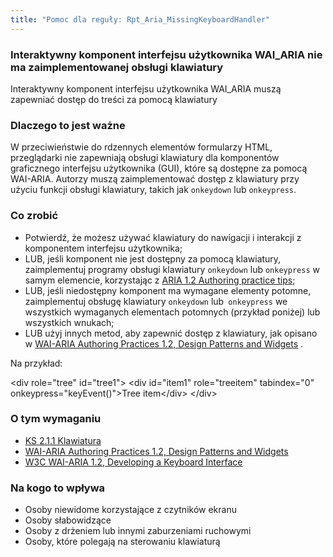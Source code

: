 ```yaml
---
title: "Pomoc dla reguły: Rpt_Aria_MissingKeyboardHandler"
---
```


<div className="toolHelp">
<Row>
<Column colLg={16} colMd={8} colSm={4} className="toolHead">

### Interaktywny komponent interfejsu użytkownika WAI_ARIA nie ma zaimplementowanej obsługi klawiatury


<div id="locLevel"></div>

Interaktywny komponent interfejsu użytkownika WAI_ARIA muszą zapewniać dostęp do treści za pomocą klawiatury


</Column>
</Row>
<Row>
<Column colLg={11} colMd={5} colSm={4} className="toolMain">

### Dlaczego to jest ważne

W przeciwieństwie do rdzennych elementów formularzy HTML, przeglądarki nie zapewniają obsługi klawiatury dla komponentów graficznego interfejsu użytkownika (GUI), które są dostępne za pomocą WAI-ARIA. Autorzy muszą zaimplementować dostęp z klawiatury przy użyciu funkcji obsługi klawiatury, takich jak `onkeydown` lub `onkeypress`.

<div id="locSnippet"></div>

### Co zrobić

 * Potwierdź, że możesz używać klawiatury do nawigacji i interakcji z komponentem interfejsu użytkownika;
 * LUB, jeśli komponent nie jest dostępny za pomocą klawiatury, zaimplementuj programy obsługi klawiatury `onkeydown` lub `onkeypress` w samym elemencie, korzystając z [ARIA 1.2 Authoring practice tips](https://www.w3.org/TR/wai-aria-practices-1.2);
 * LUB, jeśli niedostępny komponent ma wymagane elementy potomne, zaimplementuj obsługę klawiatury `onkeydown` lub` onkeypress` we wszystkich wymaganych elementach potomnych (przykład poniżej) lub wszystkich wnukach;
 * LUB użyj innych metod, aby zapewnić dostęp z klawiatury, jak opisano w [WAI-ARIA Authoring Practices 1.2, Design Patterns and Widgets](https://www.w3.org/TR/wai-aria-practices-1.2/#aria_ex) . 
  
Na przykład:

<CodeSnippet type="multi" light={true}>&lt;div role="tree" id="tree1"&gt;
    &lt;div id="item1" role="treeitem" tabindex="0" onkeypress="keyEvent()"&gt;Tree item&lt;/div&gt;
&lt;/div&gt;</CodeSnippet>

</Column>
<Column colLg={5} colMd={3} colSm={4} className="toolLeft">

### O tym wymaganiu

* [KS 2.1.1 Klawiatura](https://wcag.lepszyweb.pl/#keyboard)
* [WAI-ARIA Authoring Practices 1.2, Design Patterns and Widgets](https://www.w3.org/TR/wai-aria-practices-1.2/#aria_ex)
* [W3C WAI-ARIA 1.2, Developing a Keyboard Interface](https://www.w3.org/TR/wai-aria-practices-1.2/#keyboard)

### Na kogo to wpływa

 * Osoby niewidome korzystające z czytników ekranu
 * Osoby słabowidzące
 * Osoby z drżeniem lub innymi zaburzeniami ruchowymi
 * Osoby, które polegają na sterowaniu klawiaturą

</Column>
</Row>
</div>

